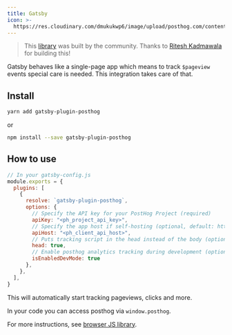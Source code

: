 ```yaml
---
title: Gatsby
icon: >-
  https://res.cloudinary.com/dmukukwp6/image/upload/posthog.com/contents/images/docs/integrate/frameworks/gatsby.svg
---
```


> This [library](https://github.com/posthog/gatsby-plugin-posthog) was built by the community. Thanks to [Ritesh Kadmawala](https://github.com/kgritesh) for building this!

Gatsby behaves like a single-page app which means to track `$pageview` events special care is needed. This integration takes care of that.

## Install

```bash
yarn add gatsby-plugin-posthog
```

or

```bash
npm install --save gatsby-plugin-posthog
```

## How to use

```js
// In your gatsby-config.js
module.exports = {
  plugins: [
    {
      resolve: `gatsby-plugin-posthog`,
      options: {
        // Specify the API key for your PostHog Project (required)
        apiKey: "<ph_project_api_key>",
        // Specify the app host if self-hosting (optional, default: https://us.i.posthog.com)
        apiHost: "<ph_client_api_host>",
        // Puts tracking script in the head instead of the body (optional, default: true)
        head: true,
        // Enable posthog analytics tracking during development (optional, default: false)
        isEnabledDevMode: true
      },
    },
  ],
}
```

This will automatically start tracking pageviews, clicks and more.

In your code you can access posthog via `window.posthog`.

For more instructions, see [browser JS library](/docs/integrate/client/js).
